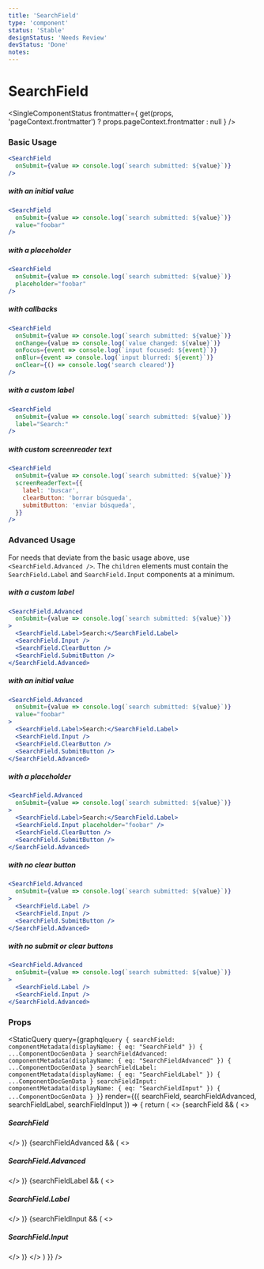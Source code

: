 ```yaml
---
title: 'SearchField'
type: 'component'
status: 'Stable'
designStatus: 'Needs Review'
devStatus: 'Done'
notes:
---
```



# SearchField

<SingleComponentStatus
  frontmatter={
    get(props, 'pageContext.frontmatter') ? props.pageContext.frontmatter : null
  }
/>

### Basic Usage

```jsx live
<SearchField
  onSubmit={value => console.log(`search submitted: ${value}`)}
/>
```

##### with an initial value

```jsx live
<SearchField
  onSubmit={value => console.log(`search submitted: ${value}`)}
  value="foobar"
/>
```

##### with a placeholder

```jsx live
<SearchField
  onSubmit={value => console.log(`search submitted: ${value}`)}
  placeholder="foobar"
/>
```

##### with callbacks

```jsx live
<SearchField
  onSubmit={value => console.log(`search submitted: ${value}`)}
  onChange={value => console.log(`value changed: ${value}`)}
  onFocus={event => console.log(`input focused: ${event}`)}
  onBlur={event => console.log(`input blurred: ${event}`)}
  onClear={() => console.log('search cleared')}
/>
```

##### with a custom label

```jsx live
<SearchField
  onSubmit={value => console.log(`search submitted: ${value}`)}
  label="Search:"
/>
```

##### with custom screenreader text

```jsx live
<SearchField
  onSubmit={value => console.log(`search submitted: ${value}`)}
  screenReaderText={{
    label: 'buscar',
    clearButton: 'borrar búsqueda',
    submitButton: 'enviar búsqueda',
  }}
/>
```

### Advanced Usage

For needs that deviate from the basic usage above, use `<SearchField.Advanced />`. The `children` elements must contain the `SearchField.Label` and `SearchField.Input` components at a minimum.

##### with a custom label

```jsx live
<SearchField.Advanced
  onSubmit={value => console.log(`search submitted: ${value}`)}
>
  <SearchField.Label>Search:</SearchField.Label>
  <SearchField.Input />
  <SearchField.ClearButton />
  <SearchField.SubmitButton />
</SearchField.Advanced>
```

##### with an initial value

```jsx live
<SearchField.Advanced
  onSubmit={value => console.log(`search submitted: ${value}`)}
  value="foobar"
>
  <SearchField.Label>Search:</SearchField.Label>
  <SearchField.Input />
  <SearchField.ClearButton />
  <SearchField.SubmitButton />
</SearchField.Advanced>
```

##### with a placeholder

```jsx live
<SearchField.Advanced
  onSubmit={value => console.log(`search submitted: ${value}`)}
>
  <SearchField.Label>Search:</SearchField.Label>
  <SearchField.Input placeholder="foobar" />
  <SearchField.ClearButton />
  <SearchField.SubmitButton />
</SearchField.Advanced>
```

##### with no clear button

```jsx live
<SearchField.Advanced
  onSubmit={value => console.log(`search submitted: ${value}`)}
>
  <SearchField.Label />
  <SearchField.Input />
  <SearchField.SubmitButton />
</SearchField.Advanced>
```

##### with no submit or clear buttons

```jsx live
<SearchField.Advanced
  onSubmit={value => console.log(`search submitted: ${value}`)}
>
  <SearchField.Label />
  <SearchField.Input />
</SearchField.Advanced>
```

### Props

<StaticQuery
  query={graphql`query {
    searchField: componentMetadata(displayName: { eq: "SearchField" }) { ...ComponentDocGenData }
    searchFieldAdvanced: componentMetadata(displayName: { eq: "SearchFieldAdvanced" }) { ...ComponentDocGenData }
    searchFieldLabel: componentMetadata(displayName: { eq: "SearchFieldLabel" }) { ...ComponentDocGenData }
    searchFieldInput: componentMetadata(displayName: { eq: "SearchFieldInput" }) { ...ComponentDocGenData }
  }`}
  render={({ searchField, searchFieldAdvanced, searchFieldLabel, searchFieldInput }) => {
    return (
      <>
        {searchField && (
          <>
            <h5>SearchField</h5>
            <PropsTable propMetaData={searchField.props} />
          </>
        )}
        {searchFieldAdvanced && (
          <>
            <h5>SearchField.Advanced</h5>
            <PropsTable propMetaData={searchFieldAdvanced.props} />
          </>
        )}
        {searchFieldLabel && (
          <>
            <h5>SearchField.Label</h5>
            <PropsTable propMetaData={searchFieldLabel.props} />
          </>
        )}
        {searchFieldInput && (
          <>
            <h5>SearchField.Input</h5>
            <PropsTable propMetaData={searchFieldInput.props} />
          </>
        )}
      </>
    )
  }}
/>
